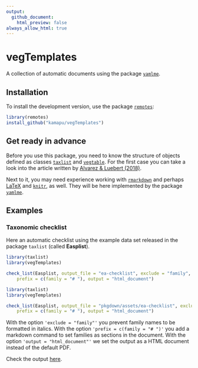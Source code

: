 ```yaml
---
output:
  github_document:
    html_preview: false
always_allow_html: true
---
```


# vegTemplates

A collection of automatic documents using the package
[`yamlme`](https://github.com/kamapu/yamlme/).

## Installation

To install the development version, use the package
[`remotes`](https://remotes.r-lib.org/):

```r
library(remotes)
install_github("kamapu/vegTemplates")
```

## Get ready in advance

Before you use this package, you need to know the structure of objects defined
as classes [`taxlist`](https://docs.ropensci.org/taxlist/) and
[`vegtable`](https://github.com/kamapu/vegtable/).
For the first case you can take a look into the article written by [Alvarez &
Luebert (2018)](https://doi.org/10.3897/bdj.6.e23635).

Next to it, you may need experience working with
[`rmarkdown`](https://rmarkdown.rstudio.com/) and perhaps
[LaTeX](https://latex.org/) and [`knitr`](https://yihui.org/knitr/), as well.
They will be here implemented by the package
[`yamlme`](https://kamapu.github.io/rpkg/yamlme/).

## Examples

### Taxonomic checklist

Here an automatic checklist using the example data set released in the package
`taxlist` (called **Easplist**).

```r
library(taxlist)
library(vegTemplates)

check_list(Easplist, output_file = "ea-checklist", exclude = "family",
    prefix = c(family = "# "), output = "html_document")
```

```r
library(taxlist)
library(vegTemplates)

check_list(Easplist, output_file = "pkgdown/assets/ea-checklist", exclude = "family",
    prefix = c(family = "# "), output = "html_document")
```

With the option `'exclude = "family"'` you prevent family names to be
formatted in italics.
With the option `'prefix = c(family = "# ")'` you add a markdown command
to set families as sections in the document.
With the option `'output = "html_document"'` we set the output as a HTML
document instead of the default PDF.

Check the output
[here](ea-checklist.html).
